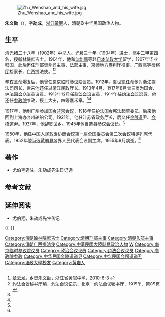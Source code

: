 [[File:Zhu_Wenshao_and_his_wife.jpg|thumb]]

'''朱文劭'''（{{bd|1880年||1955年|9月|catIdx=Z}}），字'''劼成'''，[[浙江|浙江]][[黃巖|黃巖]]人，清朝及中华民国政治人物。

==生平==
清光绪二十八年（1902年）中举人。[[光绪|光绪]]三十年（1904年）进士，高中二甲第四名，授翰林院庶吉士。1904年，他和[[沈鈞儒|沈鈞儒]]等赴[[日本法政大学|日本法政大学]]留学，1907年毕业归国，此后历任刑部贵州司主事、[[法部|法部]]主事、[[京师地方审判厅|京师地方审判厅]]推事、[[广西高等检察厅|广西高等检察厅]]检察长、[[广西|广西]]提法使。<ref name=hyzx>[http://www.zjhyzx.net/xiaoqing/ShowArticle.asp?ArticleID=5722 章云龙，乡贤朱文劭，浙江省黄岩中学，2010-6-3] {{webarchive|url=https://web.archive.org/web/20160306000039/http://www.zjhyzx.net/xiaoqing/ShowArticle.asp?ArticleID=5722 |date=2016-03-06 }}</ref><ref name=yf>约法会议秘书厅编，约法会议记录，北京：约法会议秘书厅，1915年，第85页</ref>

[[辛亥革命|辛亥革命]]爆发后，他曾任[[南京临时参议院|南京临时参议院]]议员。1912年，袁世凯任命他为浙江提法司司长，后来他还任过浙江民政厅长。1913年4月、1917年8月曾三度为国会、护法国会众议员议员。1913年12月任[[政治会议|政治会议]]议员，1914年任[[约法会议|约法会议]]议员。他还任[[参政院|参政院]]参政，授上大夫，四等嘉禾章。<ref name=hyzx/><ref name=yf/>

1917年，他到广州参加[[国会非常会议|国会非常会议]]，1918年任[[护法国会|护法国会]]宪法起草委员。后来他回到上海办台州轮船公司。1921年，他任江苏省政务厅长，后又任[[金陵道|金陵道]]尹、[[会稽道|会稽道]]尹。1927年，他辞职回乡。1945年他当选县参议会议长。<ref name=hyzx/>

1950年，他任[[中国人民政治协商会议第一届全国委员会|中国人民政治协商会议第一届全国委员会]]第二次会议特邀列席代表。1952年他当选[[黄岩县|黄岩县]]各界人民代表会议副主席，1955年9月病逝。<ref name=hyzx/>

==著作==
*尤伯翔选注，朱劼成先生日记选

==参考文献==
{{reflist}}

==延伸阅读==
*尤伯翔，朱劼成先生传记

{{-}}
{{清朝人物小作品}}
{{清朝官員小作品}}
{{中國政治人物小作品}}

{{光緒三十年甲辰恩科殿試金榜}}

{{DEFAULTSORT:Zhu朱}}

[[Category:清朝翰林院庶吉士|Category:清朝翰林院庶吉士]]
[[Category:清朝刑部主事|Category:清朝刑部主事]]
[[Category:清朝法部主事|Category:清朝法部主事]]
[[Category:清朝广西提法使|Category:清朝广西提法使]]
[[Category:中華民國大陸時期政治人物|Category:中華民國大陸時期政治人物]]

[[Category:朱姓|W]]
[[Category:南京临时参议院议员|Category:南京临时参议院议员]]
[[Category:政治会议议员|Category:政治会议议员]]
[[Category:约法会议议员|Category:约法会议议员]]
[[Category:参政院参政|Category:参政院参政]]
[[Category:中华民国金陵道道尹|Category:中华民国金陵道道尹]]
[[Category:中华民国会稽道道尹|Category:中华民国会稽道道尹]]
[[Category:法政大學校友|Category:法政大學校友]]
[[Category:黄岩人|Category:黄岩人]]